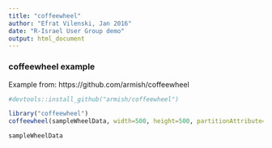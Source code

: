 ```yaml
---
title: "coffeewheel"
author: "Efrat Vilenski, Jan 2016"
date: "R-Israel User Group demo"
output: html_document
---
```


### coffeewheel example
Example from: https://github.com/armish/coffeewheel

```r
#devtools::install_github("armish/coffeewheel")

library("coffeewheel")
coffeewheel(sampleWheelData, width=500, height=500, partitionAttribute="value")

sampleWheelData
```

